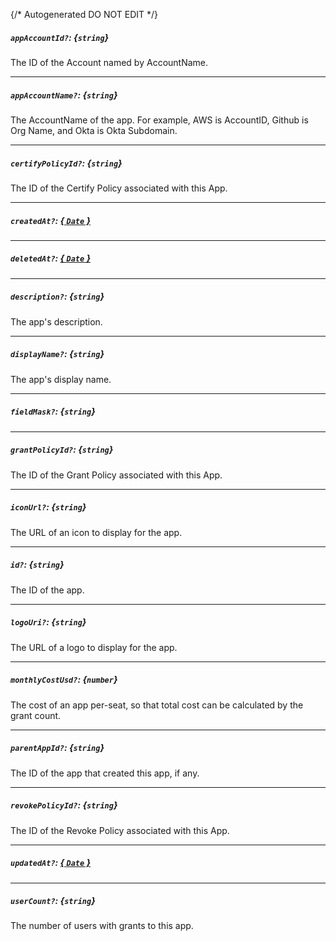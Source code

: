 {/* Autogenerated DO NOT EDIT  */}
##### `appAccountId?`: *{`string`}*
The ID of the Account named by AccountName.

---
##### `appAccountName?`: *{`string`}*
The AccountName of the app. For example, AWS is AccountID, Github is Org Name, and Okta is Okta Subdomain.

---
##### `certifyPolicyId?`: *{`string`}*
The ID of the Certify Policy associated with this App.

---
##### `createdAt?`: [*{ `Date` }*](https://developer.mozilla.org/en-US/docs/Web/JavaScript/Reference/Global_Objects/Date)

---
##### `deletedAt?`: [*{ `Date` }*](https://developer.mozilla.org/en-US/docs/Web/JavaScript/Reference/Global_Objects/Date)

---
##### `description?`: *{`string`}*
The app's description.

---
##### `displayName?`: *{`string`}*
The app's display name.

---
##### `fieldMask?`: *{`string`}*

---
##### `grantPolicyId?`: *{`string`}*
The ID of the Grant Policy associated with this App.

---
##### `iconUrl?`: *{`string`}*
The URL of an icon to display for the app.

---
##### `id?`: *{`string`}*
The ID of the app.

---
##### `logoUri?`: *{`string`}*
The URL of a logo to display for the app.

---
##### `monthlyCostUsd?`: *{`number`}*
The cost of an app per-seat, so that total cost can be calculated by the grant count.

---
##### `parentAppId?`: *{`string`}*
The ID of the app that created this app, if any.

---
##### `revokePolicyId?`: *{`string`}*
The ID of the Revoke Policy associated with this App.

---
##### `updatedAt?`: [*{ `Date` }*](https://developer.mozilla.org/en-US/docs/Web/JavaScript/Reference/Global_Objects/Date)

---
##### `userCount?`: *{`string`}*
The number of users with grants to this app.

